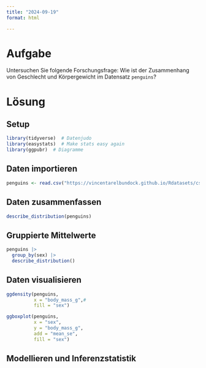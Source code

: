 ```yaml
---
title: "2024-09-19"
format: html

---
```




# Aufgabe

Untersuchen Sie folgende Forschungsfrage:
Wie ist der Zusammenhang von Geschlecht und Körpergewicht im Datensatz `penguins`? 



# Lösung

## Setup

```r
library(tidyverse)  # Datenjudo
library(easystats)  # Make stats easy again
library(ggpubr)  # Diagramme
```


## Daten importieren


```r
penguins <- read.csv("https://vincentarelbundock.github.io/Rdatasets/csv/palmerpenguins/penguins.csv")
```


## Daten zusammenfassen


```r
describe_distribution(penguins)
```


## Gruppierte Mittelwerte

```r
penguins |> 
  group_by(sex) |> 
  describe_distribution()
```



## Daten visualisieren


```r
ggdensity(penguins,
          x = "body_mass_g",#
          fill = "sex")
```



```r
ggboxplot(penguins,
          x = "sex",
          y = "body_mass_g",
          add = "mean_se",
          fill = "sex")
```


## Modellieren und Inferenzstatistik



```r

```

